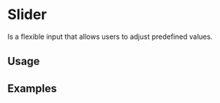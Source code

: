 
# Slider

Is a flexible input that allows users to adjust predefined values.

<Links 
    ariaUrl="https://www.w3.org/TR/wai-aria-practices/#slider"
    figmaUrl="https://www.figma.com/file/0bGXR2sCwMVSDNyyzu5BXrO5/UI%E2%80%94User-Interface?node-id=17490%3A95"
    documentationUrl="https://eds.equinor.com/0b0c666ab/p/550c4f-slider/b/86826a"
    sourceUrl="https://github.com/equinor/design-system/blob/develop/packages/eds-core-react/src/components/Slider/Slider.tsx"
    npmUrl="https://www.npmjs.com/package/@equinor/eds-core-react"
/>

<Story id="inputs-slider--introduction" />
<PropsTable />

## Usage

## Examples